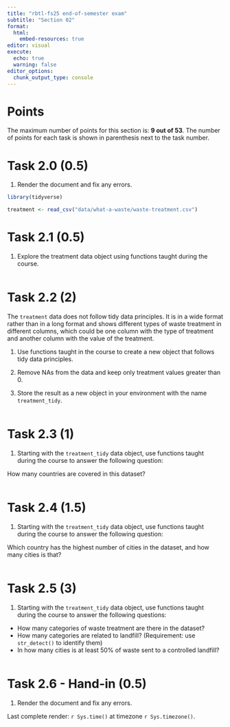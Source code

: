 ```yaml
---
title: "rbtl-fs25 end-of-semester exam"
subtitle: "Section 02"
format:
  html:
    embed-resources: true
editor: visual
execute: 
  echo: true
  warning: false
editor_options: 
  chunk_output_type: console
---
```


# Points

The maximum number of points for this section is: **9 out of 53**. The number of points for each task is shown in parenthesis next to the task number.

# Task 2.0 (0.5)

1.  Render the document and fix any errors.

```r
library(tidyverse)
```

```r
treatment <- read_csv("data/what-a-waste/waste-treatment.csv")
```

# Task 2.1 (0.5)

1.  Explore the treatment data object using functions taught during the course.

```r

```

# Task 2.2 (2)

The `treatment` data does not follow tidy data principles. It is in a wide format rather than in a long format and shows different types of waste treatment in different columns, which could be one column with the type of treatment and another column with the value of the treatment.

1.  Use functions taught in the course to create a new object that follows tidy data principles.

2.  Remove NAs from the data and keep only treatment values greater than 0.

3.  Store the result as a new object in your environment with the name `treatment_tidy`.

```r

```

# Task 2.3 (1)

1.  Starting with the `treatment_tidy` data object, use functions taught during the course to answer the following question:

How many countries are covered in this dataset?

```r

```

# Task 2.4 (1.5)

1.  Starting with the `treatment_tidy` data object, use functions taught during the course to answer the following question:

Which country has the highest number of cities in the dataset, and how many cities is that?

```r


```

# Task 2.5 (3)

1.  Starting with the `treatment_tidy` data object, use functions taught during the course to answer the following questions:

-   How many categories of waste treatment are there in the dataset?
-   How many categories are related to landfill? (Requirement: use `str_detect()` to identify them)
-   In how many cities is at least 50% of waste sent to a controlled landfill?

```r

```

# Task 2.6 - Hand-in (0.5)

1.  Render the document and fix any errors.

Last complete render: `r Sys.time()` at timezone `r Sys.timezone()`.
